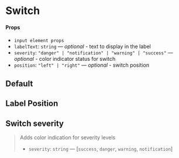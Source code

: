 
<Meta title="Forms/Switch" component={Switch} />

# Switch

#### Props

- `input element props`
- `labelText`: `string` — _optional_ - text to display in the label
- `severity`: `"danger" | "notification" | "warning" | "success"` — _optional_ - color indicator status for switch
- `position`: `"left" | "right"` — _optional_ - switch position

## Default

<Preview>
  <Story name="default">
    <Switch labelText="My Switch Button" />
  </Story>
</Preview>

## Label Position

<Preview>
  <Story name="position">
    <GnuiContainer>
      <Switch name="label-left" position="left" labelText="My Switch Button" />
      <Spacer height="1rem" />
      <Switch
        name="label-right"
        position="right"
        labelText="My Switch Button"
      />
    </GnuiContainer>
  </Story>
</Preview>

## Switch severity

> Adds color indication for severity levels
>
> - `severity`: `string` — [`success`, `danger`, `warning`, `notification`]

<Preview>
  <Story name="severity">
    <GnuiContainer>
      <Switch
        name="label1"
        severity="warning"
        labelText="My Switch Button Warning"
        checked
      />
      <Spacer height="1rem" />
      <Switch
        name="label2"
        severity="danger"
        labelText="My Switch Button Danger"
        checked
      />
      <Spacer height="1rem" />
      <Switch
        name="label3"
        severity="success"
        labelText="My Switch Button Success"
        checked
      />
      <Spacer height="1rem" />
      <Switch
        name="label4"
        severity="notification"
        labelText="My Switch Button Notification"
        checked
      />
    </GnuiContainer>
  </Story>
</Preview>
